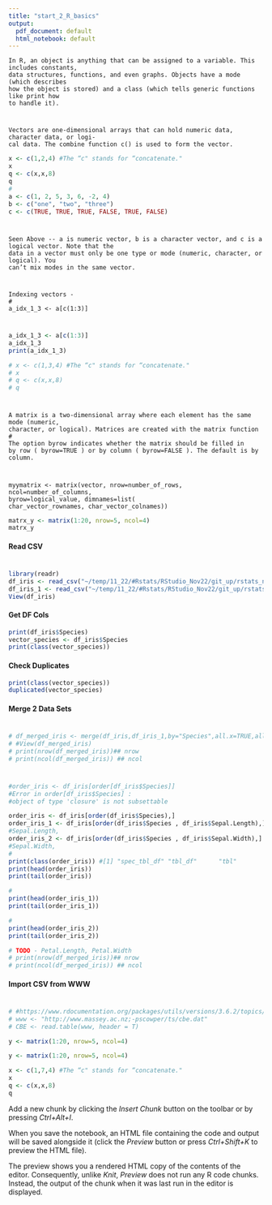 ```yaml
---
title: "start_2_R_basics"
output:
  pdf_document: default
  html_notebook: default
---
```


```
In R, an object is anything that can be assigned to a variable. This includes constants,
data structures, functions, and even graphs. Objects have a mode (which describes
how the object is stored) and a class (which tells generic functions like print how
to handle it).
```
#

```
Vectors are one-dimensional arrays that can hold numeric data, character data, or logi-
cal data. The combine function c() is used to form the vector.
```

```r
x <- c(1,2,4) #The “c" stands for “concatenate."
x
q <- c(x,x,8)
q
#
a <- c(1, 2, 5, 3, 6, -2, 4)
b <- c("one", "two", "three")
c <- c(TRUE, TRUE, TRUE, FALSE, TRUE, FALSE)

```

#
```
Seen Above -- a is numeric vector, b is a character vector, and c is a logical vector. Note that the
data in a vector must only be one type or mode (numeric, character, or logical). You
can’t mix modes in the same vector.
```
#
```
Indexing vectors - 
#
a_idx_1_3 <- a[c(1:3)]
```
#
```r
a_idx_1_3 <- a[c(1:3)]
a_idx_1_3
print(a_idx_1_3)

# x <- c(1,3,4) #The “c" stands for “concatenate."
# x
# q <- c(x,x,8)
# q
```
#
```
A matrix is a two-dimensional array where each element has the same mode (numeric,
character, or logical). Matrices are created with the matrix function
#
The option byrow indicates whether the matrix should be filled in
by row ( byrow=TRUE ) or by column ( byrow=FALSE ). The default is by column.
```
#
```
myymatrix <- matrix(vector, nrow=number_of_rows, ncol=number_of_columns,
byrow=logical_value, dimnames=list(
char_vector_rownames, char_vector_colnames))
```



```r
matrx_y <- matrix(1:20, nrow=5, ncol=4)
matrx_y
```

#### Read CSV 
#

```r
library(readr)
df_iris <- read_csv("~/temp/11_22/#Rstats/RStudio_Nov22/git_up/rstats_nov22/iris.csv")
df_iris_1 <- read_csv("~/temp/11_22/#Rstats/RStudio_Nov22/git_up/rstats_nov22/iris_1.csv") ## Dummy IRIS - for testing some simple code 
View(df_iris)
```

<!-- ── Column specification ────────────────────────────────────────────────────────────────────────────────────────────────────
Delimiter: ","
chr (1): Species
dbl (4): Sepal.Length, Sepal.Width, Petal.Length, Petal.Width

ℹ Use `spec()` to retrieve the full column specification for this data.
ℹ Specify the column types or set `show_col_types = FALSE` to quiet this message. -->

#### Get DF Cols 

```r
print(df_iris$Species)
vector_species <- df_iris$Species
print(class(vector_species))
```

#### Check Duplicates 


```r
print(class(vector_species))
duplicated(vector_species)
```


#### Merge 2 Data Sets 
#

```r
# df_merged_iris <- merge(df_iris,df_iris_1,by="Species",all.x=TRUE,all.y=TRUE)
# #View(df_merged_iris)
# print(nrow(df_merged_iris))## nrow 
# print(ncol(df_merged_iris)) ## ncol

```

#


```r
#order_iris <- df_iris[order[df_iris$Species]]
#Error in order[df_iris$Species] : 
#object of type 'closure' is not subsettable

order_iris <- df_iris[order(df_iris$Species),]
order_iris_1 <- df_iris[order(df_iris$Species , df_iris$Sepal.Length),] 
#Sepal.Length, 
order_iris_2 <- df_iris[order(df_iris$Species , df_iris$Sepal.Width),]
#Sepal.Width, 
#
print(class(order_iris)) #[1] "spec_tbl_df" "tbl_df"      "tbl"         "data.frame" 
print(head(order_iris))
print(tail(order_iris))

#
print(head(order_iris_1))
print(tail(order_iris_1))

#
print(head(order_iris_2))
print(tail(order_iris_2))

# TODO - Petal.Length, Petal.Width
# print(nrow(df_merged_iris))## nrow 
# print(ncol(df_merged_iris)) ## ncol

```



#### Import CSV from WWW
#

```r
# #https://www.rdocumentation.org/packages/utils/versions/3.6.2/topics/read.table
# www <- "http://www.massey.ac.nz;-pscowper/ts/cbe.dat"
# CBE <- read.table(www, header = T)
```






```r
y <- matrix(1:20, nrow=5, ncol=4)
```




```r
y <- matrix(1:20, nrow=5, ncol=4)
```


```r
x <- c(1,7,4) #The “c" stands for “concatenate."
x
q <- c(x,x,8)
q
```


Add a new chunk by clicking the *Insert Chunk* button on the toolbar or by pressing *Ctrl+Alt+I*.

When you save the notebook, an HTML file containing the code and output will be saved alongside it 
(click the *Preview* button or press *Ctrl+Shift+K* to preview the HTML file).

The preview shows you a rendered HTML copy of the contents of the editor. 
Consequently, unlike *Knit*, *Preview* does not run any R code chunks. 
Instead, the output of the chunk when it was last run in the editor is displayed.
